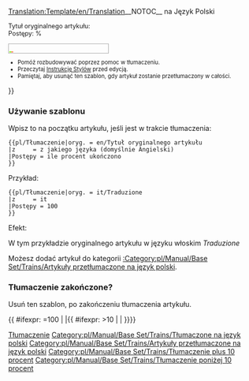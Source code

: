 <noinclude>[[Translation:Template/en/Translation]]</noinclude><noinclude>__NOTOC__</noinclude>{{en/Ambox| type  = style
| image = en/Manual/Base Set/Translation.png
| text  = <strong>Ten artykuł jest obecnie tłumaczony z Języka {{#switch:{{{z|}}}
  | ca = Katalońskiego
  | cs = Czeskiego
  | de = Niemieckiego
  | el = Greckiego
  | es = Hiszpańskiego
  | fi = Fińskiego
  | fr = Francuskiego
  | hr = Chorwackiego
  | hu = Węgierskiego
  | it = Włoskiego
  | ko = Koreańskiego
  | lb = Luksemburskiego
  | nl = Duńskiego
  | no = Norweskiego
  | pl = Polskiego
  | pt = Portugalskiego
  | ro = Rumuńskiego
  | ru = Rosyjskiego
  | sk = Słowackiego
  | sl = Słoweńskiego
  | sr = Serbskiego
  | tr = Tureckiego
  | vi = Wietnamskiego
  | zh = Chińskiego
  | #default = Angielskiego
}} na Język Polski</strong>
<div style="font-size: 90%">
Tytuł oryginalnego artykułu: <includeonly>[[{{NAMESPACE}}:{{{oryg.}}}|{{{oryg.}}}]]</includeonly><noinclude>{{{oryg.}}}</noinclude><br/>Postępy: {{{Postępy|0}}}%</div>
<div style="width:200px; text-align:Left; border:1px solid #aaa; padding:1px; overflow:hidden;"><span style="width:{{#expr: ({{{Postępy|0}}}/100) * 100}}%; height:2px; background:#7fff00; float:left;">&nbsp;</span><span style="width:{{#expr: 100 - ({{{Postępy|0}}}/100) * 100}}%; height:2px; background:#ff7f50; float:left;">&nbsp;</span></div><div style="font-size: 80%">
*Pomóż rozbudowywać poprzez pomoc w tłumaczeniu.
*Przeczytaj [[pl/Wiki/Instrukcja Stylów|Instrukcję Stylów]] przed edycją.
*Pamiętaj, aby usunąć ten szablon, gdy artykuł zostanie przetłumaczony w całości.</div>
}}<noinclude>

=== Używanie szablonu ===
Wpisz to na początku artykułu, jeśli jest w trakcie tłumaczenia:
<pre>
{{pl/Tłumaczenie|oryg. = en/Tytuł oryginalnego artykułu
|z     = z jakiego języka (domyślnie Angielski)
|Postępy = ile procent ukończono
}}
</pre>
Przykład:
<pre>
{{pl/Tłumaczenie|oryg. = it/Traduzione
|z     = it
|Postępy = 100
}}
</pre>
Efekt:
{{pl/Tłumaczenie|oryg. = it/Traduzione
|z     = it
|Postępy = 100
}}

W tym przykładzie oryginalnego artykułu w języku włoskim ''Traduzione''
<p>Możesz dodać artykuł do kategorii [[:Category:pl/Manual/Base Set/Trains/Artykuły przetłumaczone na język polski]].</p>

=== Tłumaczenie zakończone?===
Usuń ten szablon, po zakończeniu tłumaczenia artykułu.

[[Category:pl/W polach komunikatu|Tłumaczenie]]
</noinclude>
<includeonly>[[Category:pl/Manual/Base Set/Trains/Tłumaczone na język polski]]</includeonly>
<includeonly></includeonly>
<includeonly>{{ #ifexpr: {{{Postępy|0}}}=100 | |[[Category:pl/Manual/Base Set/Trains/Artykuły przetłumaczone na język polski]]{{ #ifexpr: {{{Postępy|0}}}>10 | [[Category:pl/Manual/Base Set/Trains/Tłumaczenie plus 10 procent]] | [[Category:pl/Manual/Base Set/Trains/Tłumaczenie poniżej 10 procent]]}}}}</includeonly>
